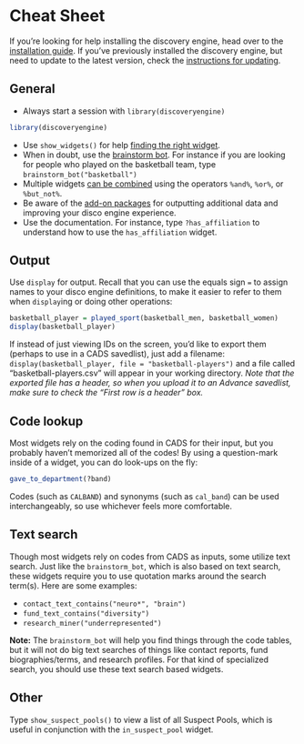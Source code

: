 # Cheat Sheet {#cheat-sheet}

If you're looking for help installing the discovery engine, head over to the [installation guide](https://cwolfsonseeley.github.io/discodocs/installation.html). If you've previously installed the discovery engine, but need to update to the latest version, check the [instructions for updating](https://cwolfsonseeley.github.io/discodocs/updating.html).

## General

* Always start a session with `library(discoveryengine)`

```r
library(discoveryengine)
```

* Use `show_widgets()` for help [finding the right widget](#working-with-finding-widgets).
* When in doubt, use the [brainstorm bot](#brainstorm-bot). For instance if you are looking for people who played on the basketball team, type `brainstorm_bot("basketball")`
* Multiple widgets [can be combined](#combining-widgets) using the operators `%and%`, `%or%`, or `%but_not%`. 
* Be aware of the [add-on packages](#add-on-packages) for outputting additional data and improving your disco engine experience.
* Use the documentation. For instance, type `?has_affiliation` to understand how to use the `has_affiliation` widget.

## Output

Use `display` for output. Recall that you can use the equals sign `=` to assign names to your disco engine definitions, to make it easier to refer to them when `display`ing or doing other operations:

```r
basketball_player = played_sport(basketball_men, basketball_women)
display(basketball_player)
```

If instead of just viewing IDs on the screen, you'd like to export them (perhaps to use in a CADS savedlist), just add a filename: `display(basketball_player, file = "basketball-players")` and a file called "basketball-players.csv" will appear in your working directory. *Note that the exported file has a header, so when you upload it to an Advance savedlist, make sure to check the "First row is a header" box.*

## Code lookup

Most widgets rely on the coding found in CADS for their input, but you probably haven't memorized all of the codes! By using a question-mark inside of a widget, you can do look-ups on the fly:

```r
gave_to_department(?band)
```

Codes (such as `CALBAND`) and synonyms (such as `cal_band`) can be used interchangeably, so use whichever feels more comfortable. 

## Text search

Though most widgets rely on codes from CADS as inputs, some utilize text search. Just like the `brainstorm_bot`, which is also based on text search, these widgets require you to use quotation marks around the search term(s). Here are some examples:

* `contact_text_contains("neuro*", "brain")`
* `fund_text_contains("diversity")`
* `research_miner("underrepresented")`

**Note:** The `brainstorm_bot` will help you find things through the code tables, but it will not do big text searches of things like contact reports, fund biographies/terms, and research profiles. For that kind of specialized search, you should use these text search based widgets.

## Other

Type `show_suspect_pools()` to view a list of all Suspect Pools, which is useful in conjunction with the `in_suspect_pool` widget.
